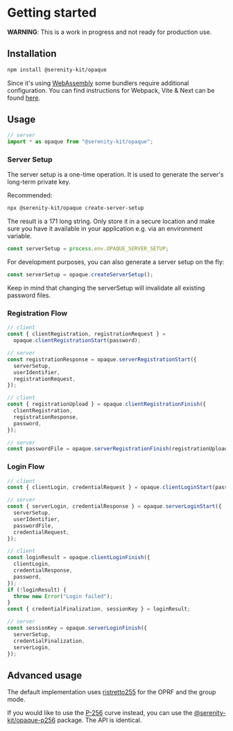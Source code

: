 # Getting started

**WARNING**: This is a work in progress and not ready for production use.

## Installation

```sh
npm install @serenity-kit/opaque
```

Since it's using [WebAssembly](https://webassembly.org/) some bundlers require additional configuration. You can find instructions for Webpack, Vite & Next can be found [here](/bundler-configuration).

## Usage

```ts
// server
import * as opaque from "@serenity-kit/opaque";
```

### Server Setup

The server setup is a one-time operation. It is used to generate the server's long-term private key.

Recommended:

```bash
npx @serenity-kit/opaque create-server-setup
```

The result is a 171 long string. Only store it in a secure location and make sure you have it available in your application e.g. via an environment variable.

```ts
const serverSetup = process.env.OPAQUE_SERVER_SETUP;
```

For development purposes, you can also generate a server setup on the fly:

```ts
const serverSetup = opaque.createServerSetup();
```

Keep in mind that changing the serverSetup will invalidate all existing password files.

### Registration Flow

```ts
// client
const { clientRegistration, registrationRequest } =
  opaque.clientRegistrationStart(password);
```

```ts
// server
const registrationResponse = opaque.serverRegistrationStart({
  serverSetup,
  userIdentifier,
  registrationRequest,
});
```

```ts
// client
const { registrationUpload } = opaque.clientRegistrationFinish({
  clientRegistration,
  registrationResponse,
  password,
});
```

```ts
// server
const passwordFile = opaque.serverRegistrationFinish(registrationUpload);
```

### Login Flow

```ts
// client
const { clientLogin, credentialRequest } = opaque.clientLoginStart(password);
```

```ts
// server
const { serverLogin, credentialResponse } = opaque.serverLoginStart({
  serverSetup,
  userIdentifier,
  passwordFile,
  credentialRequest,
});
```

```ts
// client
const loginResult = opaque.clientLoginFinish({
  clientLogin,
  credentialResponse,
  password,
});
if (!loginResult) {
  throw new Error("Login failed");
}
const { credentialFinalization, sessionKey } = loginResult;
```

```ts
// server
const sessionKey = opaque.serverLoginFinish({
  serverSetup,
  credentialFinalization,
  serverLogin,
});
```

## Advanced usage

The default implementation uses [ristretto255](https://ristretto.group/) for the OPRF and the group mode.

If you would like to use the [P-256](https://docs.rs/p256/latest/p256/) curve instead, you can use the [@serenity-kit/opaque-p256](https://www.npmjs.com/package/@serenity-kit/opaque) package. The API is identical.
